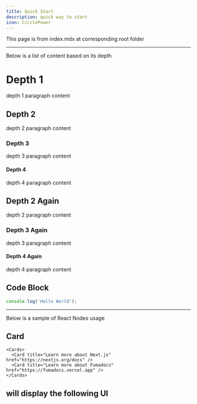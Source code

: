 ```yaml
---
title: Quick Start
description: quick way to start
icon: CirclePower
---
```


This page is from index.mdx at corresponding root folder

----------------------------------------------------------------

Below is a list of content based on its depth

# Depth 1
depth 1 paragraph content

## Depth 2
depth 2 paragraph content

### Depth 3
depth 3 paragraph content

#### Depth 4
depth 4 paragraph content

## Depth 2 Again
depth 2 paragraph content

### Depth 3 Again
depth 3 paragraph content

#### Depth 4 Again
depth 4 paragraph content

## Code Block
```js
console.log('Hello World');
```

----------------------------------------------------------------
Below is a sample of React Nodes usage

## Card
```tsx
<Cards>
  <Card title="Learn more about Next.js" href="https://nextjs.org/docs" />
  <Card title="Learn more about Fumadocs" href="https://fumadocs.vercel.app" />
</Cards>
```
will display the following UI
<Cards>
  <Card title="Learn more about Next.js" href="https://nextjs.org/docs" />
  <Card title="Learn more about Fumadocs" href="https://fumadocs.vercel.app" />
</Cards>
----------------------------------------------------------------